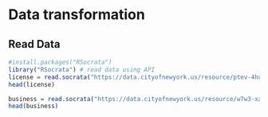 # Data transformation

## Read Data
```r
#install.packages("RSocrata")
library("RSocrata") # read data using API
license = read.socrata("https://data.cityofnewyork.us/resource/ptev-4hud.json?$where=start_date between '2017-01-01' and '2021-05-01' and city='NEW YORK'")
head(license)
```


```r
business = read.socrata("https://data.cityofnewyork.us/resource/w7w3-xahh.json?$where=lic_expir_dd between '2017-01-01' and '2021-05-01' and address_state='NY'")
head(business)
```




